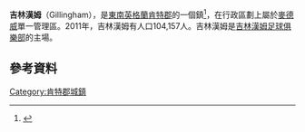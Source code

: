 {{noteTA
|G1=UK Places
|T=zh-hans:吉林汉姆 (肯特郡);zh-hk:基寧咸 (根德郡);zh-tw:吉林漢姆 (肯特郡);
|1=zh-hans:吉林汉姆;zh-hk:基寧咸;zh-tw:吉林漢姆;
}}
{{infobox UK place
|中文名=吉林漢姆
|official_name= Gillingham
|unitary_england=[[梅德韋|梅德韋]]
|lieutenancy_england=[[肯特郡|肯特郡]]
|region= 東南英格蘭
|country=英格蘭
|latitude= 51.3792
|longitude= 0.5498
|static_image= [[Image:Gillingham_High_Street_(2)_-_geograph.org.uk_-_639121.jpg|285px]]
|static_image_caption= 
| population = 104,157
| population_ref = （2011年普查）
|post_town= GILLINGHAM
|postcode_area= ME
|postcode_district = ME7
|dial_code= 01634
|os_grid_reference= TQ775675
|london_distance= 35.6mi
|constituency_westminster= [[吉林漢姆和雷恩漢姆_(英國國會選區)|吉林漢姆和雷恩漢姆]]
}}
'''吉林漢姆'''（Gillingham），是[[東南英格蘭|東南英格蘭]][[肯特郡|肯特郡]]的一個鎮<ref>{{cite web|last1=Sharp|first1=Peter|title=Gillingham - from Rural District to Unitary Authority|url=http://gillinghamcorps.info/history.htm|website=The Salvation Army Gillingham Corps|accessdate=27 September 2015|date=2011|archive-date=2015-09-28|archive-url=https://web.archive.org/web/20150928080502/http://gillinghamcorps.info/history.htm|dead-url=no}}</ref>，在行政區劃上屬於[[麥德威|麥德威]]單一管理區。2011年，吉林漢姆有人口104,157人。吉林漢姆是[[吉林漢姆足球俱樂部|吉林漢姆足球俱樂部]]的主場。

== 參考資料 ==
{{reflist}}

[[Category:肯特郡城鎮|Category:肯特郡城鎮]]